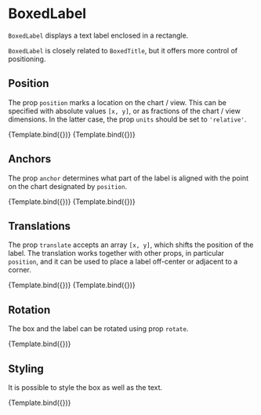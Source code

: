 
<Meta title="Addons/Annotation/Labels/BoxedLabel" />

# BoxedLabel


`BoxedLabel` displays a text label enclosed in a rectangle.

<ArgsTable of={BoxedLabel} />

`BoxedLabel` is closely related to `BoxedTitle`, but it offers more control of positioning.

## Position

The prop `position` marks a location on the chart / view. This can be specified with absolute values `[x, y]`, or as fractions of the chart / view dimensions. In the latter case, the prop `units` should be set to `'relative'`.

<Canvas>
    <Story
        name="absolute position"
        args={{
            position: [50, 30],
            size: [40, 26],
            boxStyle: { fill: '#ffffff', stroke: '#222222', strokeWidth: '1px' },
            children: 'Title',
        }}
        component={BoxedLabel}
        decorators={[ChartDecorator]}
    >
        {Template.bind({})}
    </Story>
    <Story
        name="relative position"
        args={{
            position: [0.5, 0.5],
            positionUnits: 'relative',
            size: [120, 26],
            boxStyle: { fill: '#ffffff', stroke: '#222222', strokeWidth: '1px' },
            children: 'Relative position',
        }}
        component={BoxedLabel}
        decorators={[ChartDecorator]}
    >
        {Template.bind({})}
    </Story>
</Canvas>

## Anchors

The prop `anchor` determines what part of the label is aligned with the point on the chart designated by `position`.

<Canvas>
    <Story
        name="anchor top-left corner"
        args={{
            position: [0, 0],
            positionUnits: 'relative',
            anchor: [0, 0],
            size: [180, 26],
            boxStyle: { fill: '#ffffff', stroke: '#222222', strokeWidth: '1px' },
            children: 'Anchor in top-left corner',
        }}
        component={BoxedLabel}
        decorators={[ChartDecorator]}
    >
        {Template.bind({})}
    </Story>
    <Story
        name="anchor top-right corner"
        args={{
            position: [1, 0],
            positionUnits: 'relative',
            anchor: [1, 0],
            size: [180, 26],
            boxStyle: { fill: '#ffffff', stroke: '#222222', strokeWidth: '1px' },
            children: 'Anchor in top-right corner',
        }}
        component={BoxedLabel}
        decorators={[ChartDecorator]}
    >
        {Template.bind({})}
    </Story>
</Canvas>

## Translations

The prop `translate` accepts an array `[x, y]`, which shifts the position of the label. The translation works together with other props, in particular `position`, and it can be used to place a label off-center or adjacent to a corner.

<Canvas>
    <Story
        name="translate above center"
        args={{
            position: [0.5, 0.5],
            positionUnits: 'relative',
            translate: [0, -40],
            size: [120, 26],
            boxStyle: { fill: '#ffffff', stroke: '#222222', strokeWidth: '1px' },
            children: 'above-center',
        }}
        component={BoxedLabel}
        decorators={[ChartDecorator]}
    >
        {Template.bind({})}
    </Story>
    <Story
        name="translate away from corner"
        args={{
            position: [0, 0],
            translate: [-10, -10],
            anchor: [1, 1],
            size: [22, 22],
            boxStyle: { fill: '#ffffff', stroke: '#222222', strokeWidth: '1px' },
            children: 'A',
        }}
        component={BoxedLabel}
        decorators={[ChartDecorator]}
    >
        {Template.bind({})}
    </Story>
</Canvas>

## Rotation

The box and the label can be rotated using prop `rotate`.

<Canvas>
    <Story
        name="rotation"
        args={{
            position: [0.5, 0.5],
            positionUnits: 'relative',
            size: [80, 26],
            rotate: 15,
            boxStyle: { fill: '#ffffff', stroke: '#222222', strokeWidth: '1px' },
            children: 'rotated',
        }}
        component={BoxedLabel}
        decorators={[ChartDecorator]}
    >
        {Template.bind({})}
    </Story>
</Canvas>

## Styling

It is possible to style the box as well as the text.

<Canvas>
    <Story
        name="styling"
        args={{
            position: [1, 0],
            positionUnits: 'relative',
            anchor: [1, 0],
            translate: [-10, 10],
            size: [22, 22],
            boxStyle: { fill: '#994444', strokeWidth: '0px' },
            textStyle: { fill: '#ffffff', fontWeight: 600 },
            children: '1',
        }}
        component={BoxedLabel}
        decorators={[ChartDecorator]}
    >
        {Template.bind({})}
    </Story>
</Canvas>

